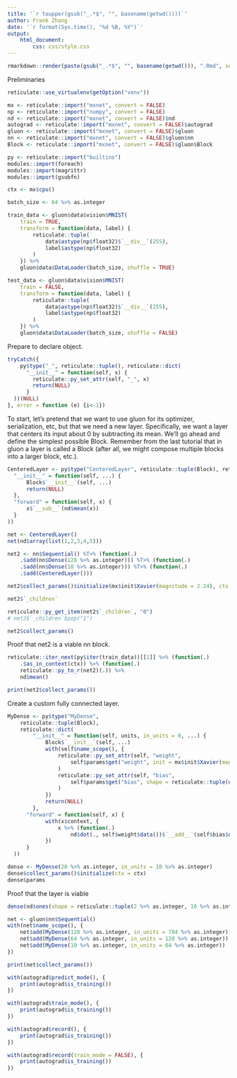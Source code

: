 ```yaml
---
title: '`r toupper(gsub("_.*$", "", basename(getwd())))`'
author: Frank Zhang
date: '`r format(Sys.time(), "%d %B, %Y")`'
output:
    html_document:
        css: css/style.css
---
```


```r
rmarkdown::render(paste(gsub("_.*$", "", basename(getwd())), ".Rmd", sep = ""), output_dir = "dist")
```

Preliminaries

```r
reticulate::use_virtualenv(getOption("venv"))

mx <- reticulate::import("mxnet", convert = FALSE)
np <- reticulate::import("numpy", convert = FALSE)
nd <- reticulate::import("mxnet", convert = FALSE)$nd
autograd <- reticulate::import("mxnet", convert = FALSE)$autograd
gluon <- reticulate::import("mxnet", convert = FALSE)$gluon
nn <- reticulate::import("mxnet", convert = FALSE)$gluon$nn
Block <- reticulate::import("mxnet", convert = FALSE)$gluon$Block

py <- reticulate::import("builtins")
modules::import(foreach)
modules::import(magrittr)
modules::import(gsubfn)
```

```r
ctx <- mx$cpu()

batch_size <- 64 %>% as.integer

train_data <- gluon$data$vision$MNIST(
    train = TRUE,
    transform = function(data, label) {
        reticulate::tuple(
            data$astype(np$float32)$`__div__`(255),
            label$astype(np$float32)
        )
    }) %>%
    gluon$data$DataLoader(batch_size, shuffle = TRUE)

test_data <- gluon$data$vision$MNIST(
    train = FALSE,
    transform = function(data, label) {
        reticulate::tuple(
            data$astype(np$float32)$`__div__`(255),
            label$astype(np$float32)
        )
    }) %>%
    gluon$data$DataLoader(batch_size, shuffle = FALSE)
```

Prepare to declare object.

```r
tryCatch({
    py$type("_", reticulate::tuple(), reticulate::dict(
      "__init__" = function(self, x) {
        reticulate::py_set_attr(self, "_", x)
        return(NULL)
      }
  ))(NULL)
}, error = function (e) {i<-1})
```

To start, let’s pretend that we want to use gluon for its optimizer, serialization, etc, but that we need a new layer. Specifically, we want a layer that centers its input about 0 by subtracting its mean. We’ll go ahead and define the simplest possible Block. Remember from the last tutorial that in gluon a layer is called a Block (after all, we might compose multiple blocks into a larger block, etc.).

```r
CenteredLayer <- py$type("CenteredLayer", reticulate::tuple(Block), reticulate::dict(
  "__init__" = function(self, ...) {
      Block$`__init__`(self, ...)
      return(NULL)
  },
  "forward" = function(self, x) {
      x$`__sub__`(nd$mean(x))
  }
))
```

```r
net <- CenteredLayer()
net(nd$array(list(1,2,3,4,5)))
```

```r
net2 <- nn$Sequential() %T>% (function(.)
    .$add(nn$Dense(128 %>% as.integer))) %T>% (function(.)
    .$add(nn$Dense(10 %>% as.integer))) %T>% (function(.)
    .$add(CenteredLayer()))
```

```r
net2$collect_params()$initialize(mx$init$Xavier(magnitude = 2.24), ctx = ctx)
```

```r
net2$`_children`
```

```r
reticulate::py_get_item(net2$`_children`, "0")
# net2$`_children`$pop("1")
```

```r
net2$collect_params()
```

Proof that net2 is a viable nn block.

```r
reticulate::iter_next(py$iter(train_data))[[1]] %>% (function(.)
    .$as_in_context(ctx)) %>% (function(.)
    reticulate::py_to_r(net2)(.)) %>%
    nd$mean()
```

```r
print(net2$collect_params())
```

Create a custom fully connected layer.

```r
MyDense <- py$type("MyDense",
    reticulate::tuple(Block),
    reticulate::dict(
        "__init__" = function(self, units, in_units = 0, ...) {
            Block$`__init__`(self, ...)
            with(self$name_scope(), {
                reticulate::py_set_attr(self, "weight",
                    self$params$get("weight", init = mx$init$Xavier(magnitude = 2.24), shape = reticulate::tuple(in_units, units))
                )
                reticulate::py_set_attr(self, "bias",
                    self$params$get("bias", shape = reticulate::tuple(units))
                )
            })
            return(NULL)
        },
      "forward" = function(self, x) {
            with(x$context, {
                x %>% (function(.)
                    nd$dot(., self$weight$data())$`__add__`(self$bias$data()) %>% nd$relu())
            })
      }
  ))
```

```r
dense <- MyDense(20 %>% as.integer, in_units = 10 %>% as.integer)
dense$collect_params()$initialize(ctx = ctx)
dense$params
```

Proof that the layer is viable

```r
dense(nd$ones(shape = reticulate::tuple(2 %>% as.integer, 10 %>% as.integer)))
```

```r
net <- gluon$nn$Sequential()
with(net$name_scope(), {
    net$add(MyDense(128 %>% as.integer, in_units = 784 %>% as.integer))
    net$add(MyDense(64 %>% as.integer, in_units = 128 %>% as.integer))
    net$add(MyDense(10 %>% as.integer, in_units = 64 %>% as.integer))
})
```

```r
print(net$collect_params())
```

```r
with(autograd$predict_mode(), {
    print(autograd$is_training())
})

with(autograd$train_mode(), {
    print(autograd$is_training())
})

with(autograd$record(), {
    print(autograd$is_training())
})

with(autograd$record(train_mode = FALSE), {
    print(autograd$is_training())
})
```